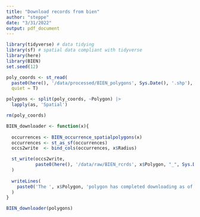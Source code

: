 ```yaml
---
title: "Download records from bien"
author: "steppe"
date: "3/31/2022"
output: pdf_document
---
```


```r
library(tidyverse) # data tidying
library(sf) # spatial data compliant with tidyverse
library(here)
library(BIEN)
set.seed(12)
```

```r
poly_coords <- st_read(
  paste0(here(), '/data/processed/BIEN_polygons', Sys.Date(), '.shp'), 
  quiet = T) 

polygons <- split(poly_coords, ~Polygon) |>
  lapply(as, 'Spatial')

rm(poly_coords)
```

```r

BIEN_downloader <- function(x){
  
  occurrences <- BIEN_occurrence_spatialpolygons(x)
  occurrences <- st_as_sf(occurrences)
  occs2write  <- bind_cols(occurrences, x$Radius) 

  st_write(occs2write, 
           paste0(here(), '/data/raw/BIEN_rcrds', x$Polygon, "_", Sys.Date(), '.shp')
  )
  
  writeLines(
    paste0('The ', x$Polygon, 'polygon has completed downloading as of: ', Sys.time())
  )
}

BIEN_downloader(polygons)
```


